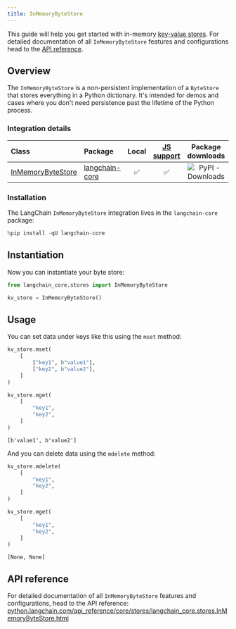 ```yaml
---
title: InMemoryByteStore
---
```


This guide will help you get started with in-memory [key-value stores](/oss/python/concepts/key_value_stores). For detailed documentation of all `InMemoryByteStore` features and configurations head to the [API reference](https://python.langchain.com/api_reference/core/stores/langchain_core.stores.InMemoryByteStore.html).

## Overview

The `InMemoryByteStore` is a non-persistent implementation of a `ByteStore` that stores everything in a Python dictionary. It's intended for demos and cases where you don't need persistence past the lifetime of the Python process.

### Integration details

| Class | Package | Local | [JS support](https://js.langchain.com/docs/integrations/stores/in_memory/) | Package downloads | Package latest |
| :--- | :--- | :---: | :---: |  :---: | :---: |
| [InMemoryByteStore](https://python.langchain.com/api_reference/core/stores/langchain_core.stores.InMemoryByteStore.html) | [langchain-core](https://python.langchain.com/api_reference/core/index.html) | ✅ | ✅ | ![PyPI - Downloads](https://img.shields.io/pypi/dm/langchain_core?style=flat-square&label=%20) | ![PyPI - Version](https://img.shields.io/pypi/v/langchain_core?style=flat-square&label=%20) |

### Installation

The LangChain `InMemoryByteStore` integration lives in the `langchain-core` package:

```python
%pip install -qU langchain-core
```

## Instantiation

Now you can instantiate your byte store:

```python
from langchain_core.stores import InMemoryByteStore

kv_store = InMemoryByteStore()
```

## Usage

You can set data under keys like this using the `mset` method:

```python
kv_store.mset(
    [
        ["key1", b"value1"],
        ["key2", b"value2"],
    ]
)

kv_store.mget(
    [
        "key1",
        "key2",
    ]
)
```

```output
[b'value1', b'value2']
```

And you can delete data using the `mdelete` method:

```python
kv_store.mdelete(
    [
        "key1",
        "key2",
    ]
)

kv_store.mget(
    [
        "key1",
        "key2",
    ]
)
```

```output
[None, None]
```

## API reference

For detailed documentation of all `InMemoryByteStore` features and configurations, head to the API reference: [python.langchain.com/api_reference/core/stores/langchain_core.stores.InMemoryByteStore.html](https://python.langchain.com/api_reference/core/stores/langchain_core.stores.InMemoryByteStore.html)
